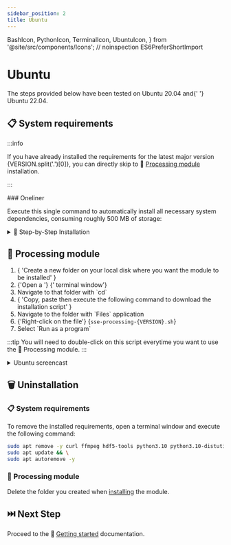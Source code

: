 ```yaml
---
sidebar_position: 2
title: Ubuntu
---
```


  BashIcon,
  PythonIcon,
  TerminalIcon,
  UbuntuIcon,
} from '@site/src/components/Icons';
// noinspection ES6PreferShortImport

# <UbuntuIcon /> Ubuntu

<Fragment>
  The steps provided below have been tested on <UbuntuIcon /> Ubuntu 20.04 and{' '}
  <UbuntuIcon /> Ubuntu 22.04.
</Fragment>

## 📋 System requirements

<Fragment>

:::info

If you have already installed the requirements for the
latest major version {VERSION.split('.')[0]}, you
can directly skip to 🧮 [Processing module](#-processing-module) installation.

:::

</Fragment>

<Fragment>
  ### <BashIcon /> Oneliner <SizeInfo size="~500 MB" />
</Fragment>

Execute this single command to automatically install all necessary system
dependencies, consuming roughly 500 MB of storage:

<UbuntuRequirementsCommandBlock13 version={VERSION} />

<details>
  <summary>
    👣 Step-by-Step Installation
  </summary>

  <Fragment>
    #### <UbuntuIcon /> System Update & Essential Dependencies

    This section ensures your system is updated and equipped with useful
    dependencies:

    <Dependencies
      noPython
      noNode
      noPnpm
      hdfTools
    />

    ```bash
    sudo apt update && \
    sudo apt upgrade -y && \
    sudo apt install -y gcc curl ffmpeg hdf5-tools
    ```

    #### <PythonIcon /> Python

    Install <PythonIcon /> Python and related components:

    ```bash
    sudo apt update && \
    sudo apt install -y software-properties-common && \
    sudo add-apt-repository -y ppa:deadsnakes/ppa && \
    sudo apt install -y python3.10 python3.10-distutils python3.10-dev python3-pip python3.10-venv && \
    curl -sS https://bootstrap.pypa.io/get-pip.py | python3.10
    ```

  </Fragment>
</details>

## 🧮 Processing module

<ol>
  <li>
    {
      'Create a new folder on your local disk where you want the module to be installed'
    }
  </li>
  <li>
    {'Open a '}
    <TerminalIcon />
    {' terminal window'}
  </li>
  <li>Navigate to that folder with `cd`</li>
  <li>
    {
      'Copy, paste then execute the following command to download the installation script'
    }
    <VenvScriptLinux version={VERSION} />
  </li>
  <li>Navigate to the folder with `Files` application</li>
  <li>
    {'Right-click on the file'}
    {<code>sse-processing-{VERSION}.sh</code>}
  </li>
  <li>Select `Run as a program`</li>
</ol>

:::tip
You will need to double-click on this script everytime you want to use the 🧮 Processing module.
:::

<details>
  <summary>
    <UbuntuIcon /> Ubuntu screencast
  </summary>
  <ReactPlayer
    controls
    loop
    url="/sse-13/install-processing-ubuntu.mp4"
  />
</details>

## 🗑️ Uninstallation

### 📋 System requirements

<Fragment>
  To remove the installed requirements, open a <TerminalIcon /> terminal window
  and execute the following command:
</Fragment>

```bash
sudo apt remove -y curl ffmpeg hdf5-tools python3.10 python3.10-distutils python3.10-dev python3-pip python3.10-venv && \
sudo apt update && \
sudo apt autoremove -y
```

### 🧮 Processing module

Delete the folder you created when [installing](#-processing-module) the module.

## ⏭️ Next Step

Proceed to the 🏃 [Getting started](../../getting-started/) documentation.
